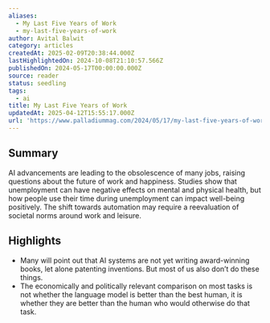 ```yaml
---
aliases:
  - My Last Five Years of Work
  - my-last-five-years-of-work
author: Avital Balwit
category: articles
createdAt: 2025-02-09T20:38:44.000Z
lastHighlightedOn: 2024-10-08T21:10:57.566Z
publishedOn: 2024-05-17T00:00:00.000Z
source: reader
status: seedling
tags:
  - ai
title: My Last Five Years of Work
updatedAt: 2025-04-12T15:55:17.000Z
url: 'https://www.palladiummag.com/2024/05/17/my-last-five-years-of-work/'
---
```

## Summary

AI advancements are leading to the obsolescence of many jobs, raising questions about the future of work and happiness. Studies show that unemployment can have negative effects on mental and physical health, but how people use their time during unemployment can impact well-being positively. The shift towards automation may require a reevaluation of societal norms around work and leisure.

## Highlights

- Many will point out that AI systems are not yet writing award-winning books, let alone patenting inventions. But most of us also don’t do these things.
- The economically and politically relevant comparison on most tasks is not whether the language model is better than the best human, it is whether they are better than the human who would otherwise do that task.
